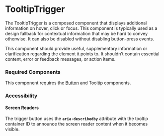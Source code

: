 <Meta title="Components/TooltipTrigger/TooltipTrigger" />

# TooltipTrigger

The TooltipTrigger is a composed component that displays additional information on hover, click or focus. 
This component is typically used as a design fallback for contextual information that may be hard to convey otherwise. It can also be disabled without disabling button-press events.

This component should provide useful, supplementary information or clarification regarding the element it points to. 
It shouldn’t contain essential content, error or feedback messages, or action items.

### Required Components

This component requires the [Button](./?path=/docs/components-button--default) and Tooltip components.

### Accessibility

#### Screen Readers

The trigger button uses the **`aria-describedby`** attribute with the tooltip container ID to announce the screen reader content when it becomes visible.